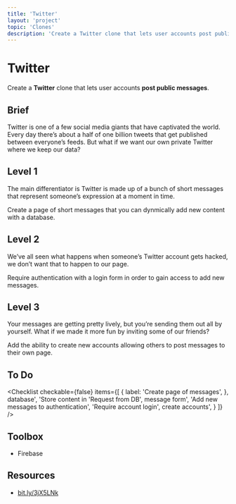 ```yaml
---
title: 'Twitter'
layout: 'project'
topic: 'Clones'
description: 'Create a Twitter clone that lets user accounts post public messages.'
---
```



<ProjectHeader>

# Twitter

Create a <strong className="color-blue">Twitter</strong> clone that lets user accounts <strong className="color-purple">post public messages</strong>.

</ProjectHeader>

<ProjectContent>

## Brief

Twitter is one of a few social media giants that have captivated the world. Every day there’s about a half of one billion tweets that get published between everyone’s feeds. But what if we want our own private Twitter where we keep our data?

## Level 1

The main differentiator is Twitter is made up of a bunch of short messages that represent someone’s expression at a moment in time.

Create a page of short messages that you can dynmically add new content with a database.

<LoginRequired>

## Level 2

We’ve all seen what happens when someone’s Twitter account gets hacked, we don’t want that to happen to our page.

Require authentication with a login form in order to gain access to add new messages.

## Level 3

Your messages are getting pretty lively, but you’re sending them out all by yourself. What if we made it more fun by inviting some of our friends?

Add the ability to create new accounts allowing others to post messages to their own page.

</LoginRequired>

</ProjectContent>

<ProjectSidebar>

## To Do

<Checklist checkable={false} items={[
  {
 label: 'Create page of messages',
 },
 database',
 'Store content in 'Request from DB',
 message form',
 'Add new messages to authentication',
 'Require account login',
 create accounts',
 }
]} />

## Toolbox
- Firebase

## Resources
- [bit.ly/3jX5LNk](https://bit.ly/3jX5LNk)

</ProjectSidebar>